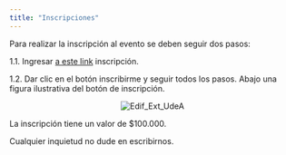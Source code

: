 ```yaml
---
title: "Inscripciones"
---
```


Para realizar la inscripción al evento se deben seguir dos pasos:


1.1. Ingresar [a este link](https://www.udea.edu.co/wps/portal/udea/web/inicio/go?goid=portafolioext&q=25645&events=true) inscripción.

1.2. Dar clic en el botón inscribirme y seguir todos los pasos. Abajo una figura ilustrativa del botón de inscripción.

<center>
<img src="imagenes/guia_inscripcion.png" alt="Edif_Ext_UdeA" style="max-width: 35%;">
</center>

La inscripción tiene un valor de $100.000.

Cualquier inquietud no dude en escribirnos.
